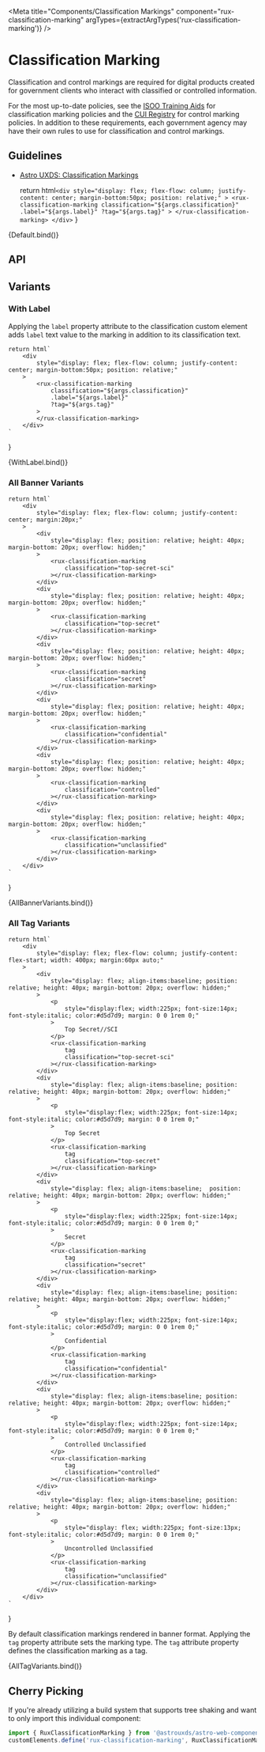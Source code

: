 
<Meta
    title="Components/Classification Markings"
    component="rux-classification-marking"
    argTypes={extractArgTypes('rux-classification-marking')}
/>

# Classification Marking

Classification and control markings are required for digital products created for government clients who interact with classified or controlled information.

For the most up-to-date policies, see the [ISOO Training Aids](https://www.archives.gov/isoo/training/training-aids) for classification marking policies and the [CUI Registry](https://www.archives.gov/cui) for control marking policies. In addition to these requirements, each government agency may have their own rules to use for classification and control markings.

## Guidelines

-   [Astro UXDS: Classification Markings](https://astrouxds.com/components/classification-markings/)

    return html`
        <div
            style="display: flex; flex-flow: column; justify-content: center; margin-bottom:50px; position: relative;"
        >
            <rux-classification-marking
                classification="${args.classification}"
                .label="${args.label}"
                ?tag="${args.tag}"
            >
            </rux-classification-marking>
        </div>
    `
}

<Canvas>
    <Story name="Default">{Default.bind()}</Story>
</Canvas>

## API

<ArgsTable of="rux-classification-marking" />

## Variants

### With Label

Applying the `label` property attribute to the classification custom element adds `label` text value to the marking in addition to its classification text.

    return html`
        <div
            style="display: flex; flex-flow: column; justify-content: center; margin-bottom:50px; position: relative;"
        >
            <rux-classification-marking
                classification="${args.classification}"
                .label="${args.label}"
                ?tag="${args.tag}"
            >
            </rux-classification-marking>
        </div>
    `
}

<Canvas>
    <Story
        args={{
            label: 'customlabel',
        }}
        name="With Label"
    >
        {WithLabel.bind()}
    </Story>
</Canvas>

### All Banner Variants

    return html`
        <div
            style="display: flex; flex-flow: column; justify-content: center; margin:20px;"
        >
            <div
                style="display: flex; position: relative; height: 40px; margin-bottom: 20px; overflow: hidden;"
            >
                <rux-classification-marking
                    classification="top-secret-sci"
                ></rux-classification-marking>
            </div>
            <div
                style="display: flex; position: relative; height: 40px; margin-bottom: 20px; overflow: hidden;"
            >
                <rux-classification-marking
                    classification="top-secret"
                ></rux-classification-marking>
            </div>
            <div
                style="display: flex; position: relative; height: 40px; margin-bottom: 20px; overflow: hidden;"
            >
                <rux-classification-marking
                    classification="secret"
                ></rux-classification-marking>
            </div>
            <div
                style="display: flex; position: relative; height: 40px; margin-bottom: 20px; overflow: hidden;"
            >
                <rux-classification-marking
                    classification="confidential"
                ></rux-classification-marking>
            </div>
            <div
                style="display: flex; position: relative; height: 40px; margin-bottom: 20px; overflow: hidden;"
            >
                <rux-classification-marking
                    classification="controlled"
                ></rux-classification-marking>
            </div>
            <div
                style="display: flex; position: relative; height: 40px; margin-bottom: 20px; overflow: hidden;"
            >
                <rux-classification-marking
                    classification="unclassified"
                ></rux-classification-marking>
            </div>
        </div>
    `
}

<Canvas>
    <Story name="All Banner Variants">{AllBannerVariants.bind()}</Story>
</Canvas>

### All Tag Variants

    return html`
        <div
            style="display: flex; flex-flow: column; justify-content: flex-start; width: 400px; margin:60px auto;"
        >
            <div
                style="display: flex; align-items:baseline; position: relative; height: 40px; margin-bottom: 20px; overflow: hidden;"
            >
                <p
                    style="display:flex; width:225px; font-size:14px; font-style:italic; color:#d5d7d9; margin: 0 0 1rem 0;"
                >
                    Top Secret//SCI
                </p>
                <rux-classification-marking
                    tag
                    classification="top-secret-sci"
                ></rux-classification-marking>
            </div>
            <div
                style="display: flex; align-items:baseline; position: relative; height: 40px; margin-bottom: 20px; overflow: hidden;"
            >
                <p
                    style="display:flex; width:225px; font-size:14px; font-style:italic; color:#d5d7d9; margin: 0 0 1rem 0;"
                >
                    Top Secret
                </p>
                <rux-classification-marking
                    tag
                    classification="top-secret"
                ></rux-classification-marking>
            </div>
            <div
                style="display: flex; align-items:baseline;  position: relative; height: 40px; margin-bottom: 20px; overflow: hidden;"
            >
                <p
                    style="display:flex; width:225px; font-size:14px; font-style:italic; color:#d5d7d9; margin: 0 0 1rem 0;"
                >
                    Secret
                </p>
                <rux-classification-marking
                    tag
                    classification="secret"
                ></rux-classification-marking>
            </div>
            <div
                style="display: flex; align-items:baseline; position: relative; height: 40px; margin-bottom: 20px; overflow: hidden;"
            >
                <p
                    style="display:flex; width:225px; font-size:14px; font-style:italic; color:#d5d7d9; margin: 0 0 1rem 0;"
                >
                    Confidential
                </p>
                <rux-classification-marking
                    tag
                    classification="confidential"
                ></rux-classification-marking>
            </div>
            <div
                style="display: flex; align-items:baseline; position: relative; height: 40px; margin-bottom: 20px; overflow: hidden;"
            >
                <p
                    style="display:flex; width:225px; font-size:14px; font-style:italic; color:#d5d7d9; margin: 0 0 1rem 0;"
                >
                    Controlled Unclassified
                </p>
                <rux-classification-marking
                    tag
                    classification="controlled"
                ></rux-classification-marking>
            </div>
            <div
                style="display: flex; align-items:baseline; position: relative; height: 40px; margin-bottom: 20px; overflow: hidden;"
            >
                <p
                    style="display: flex; width:225px; font-size:13px; font-style:italic; color:#d5d7d9; margin: 0 0 1rem 0;"
                >
                    Uncontrolled Unclassified
                </p>
                <rux-classification-marking
                    tag
                    classification="unclassified"
                ></rux-classification-marking>
            </div>
        </div>
    `
}

By default classification markings rendered in banner format. Applying the `tag` property attribute sets the marking type. The `tag` attribute property defines the classification marking as a tag.

<Canvas>
    <Story
        argTypes={{
            classification: { table: { disable: true } },
            label: { table: { disable: true } },
            tag: { table: { disable: true } },
        }}
        name="All Tag Variants"
    >
        {AllTagVariants.bind()}
    </Story>
</Canvas>

## Cherry Picking

If you're already utilizing a build system that supports tree shaking and want to only import this individual component:

```js
import { RuxClassificationMarking } from '@astrouxds/astro-web-components/dist/components/rux-classification-marking'
customElements.define('rux-classification-marking', RuxClassificationMarking)
```
